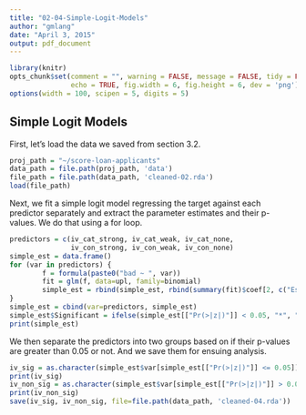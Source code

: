 ```yaml
---
title: "02-04-Simple-Logit-Models"
author: "gmlang"
date: "April 3, 2015"
output: pdf_document
---
```


```r
library(knitr)
opts_chunk$set(comment = "", warning = FALSE, message = FALSE, tidy = FALSE,
               echo = TRUE, fig.width = 6, fig.height = 6, dev = 'png')
options(width = 100, scipen = 5, digits = 5)
```

## Simple Logit Models

First, let's load the data we saved from section 3.2.

```r
proj_path = "~/score-loan-applicants"
data_path = file.path(proj_path, 'data')
file_path = file.path(data_path, 'cleaned-02.rda')
load(file_path)
```

Next, we fit a simple logit model regressing the target against each predictor separately and extract the parameter estimates and their p-values. We do that using a for loop.

```r
predictors = c(iv_cat_strong, iv_cat_weak, iv_cat_none, 
               iv_con_strong, iv_con_weak, iv_con_none)
simple_est = data.frame()
for (var in predictors) {
        f = formula(paste0("bad ~ ", var))
        fit = glm(f, data=upl, family=binomial)
        simple_est = rbind(simple_est, rbind(summary(fit)$coef[2, c("Estimate", "Pr(>|z|)")]))
} 
simple_est = cbind(var=predictors, simple_est)
simple_est$Significant = ifelse(simple_est[["Pr(>|z|)"]] < 0.05, "*", " ")
print(simple_est)
```

We then separate the predictors into two groups based on if their p-values are greater than 0.05 or not. And we save them for ensuing analysis.

```r
iv_sig = as.character(simple_est$var[simple_est[["Pr(>|z|)"]] <= 0.05])
print(iv_sig)
iv_non_sig = as.character(simple_est$var[simple_est[["Pr(>|z|)"]] > 0.05])
print(iv_non_sig)
save(iv_sig, iv_non_sig, file=file.path(data_path, 'cleaned-04.rda'))
```

